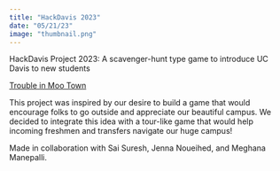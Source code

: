 ```yaml
---
title: "HackDavis 2023"
date: "05/21/23"
image: "thumbnail.png"
---
```


HackDavis Project 2023: A scavenger-hunt type game to introduce UC Davis to new students

[Trouble in Moo Town](https://saisuresh2.github.io/davis_adventure_game/)

This project was inspired by our desire to build a game that would encourage folks to go outside and appreciate our beautiful campus. We decided to integrate this idea with a tour-like game that would help incoming freshmen and transfers navigate our huge campus!

Made in collaboration with Sai Suresh, Jenna Noueihed, and Meghana Manepalli.
